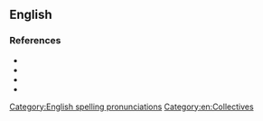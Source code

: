 ==English==

===References===
* {{R:OneLook}}
* {{R:Keywords 21st}}
* {{R:Century 1911}}
* {{R:Lexico}}

[[Category:English spelling pronunciations]]
[[Category:en:Collectives]]